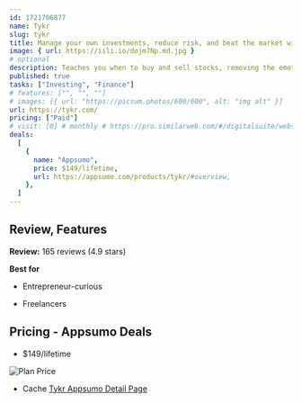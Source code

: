 ```yaml
---
id: 1721706877
name: Tykr
slug: tykr
title: Manage your own investments, reduce risk, and beat the market with ease
image: { url: https://iili.io/dojm7Np.md.jpg }
# optional
description: Teaches you when to buy and sell stocks, removing the emotions and guesswork from investingTykr provides a summary for each stock, helping you understand the key reasons for its investment potential
published: true
tasks: ["Investing", "Finance"]
# features: ["", "", ""]
# images: [{ url: "https://picsum.photos/600/600", alt: "img alt" }]
url: https://tykr.com/
pricing: ["Paid"]
# visit: [0] # monthly # https://pro.similarweb.com/#/digitalsuite/websiteanalysis/home
deals:
  [
    {
      name: "Appsumo",
      price: $149/lifetime,
      url: https://appsumo.com/products/tykr/#overview,
    },
  ]
---
```


## Review, Features

**Review:** 165 reviews (4.9 stars)

**Best for**

- Entrepreneur-curious

- Freelancers

## Pricing - Appsumo Deals

- $149/lifetime

<Img src="https://iili.io/dolWio7.png" alt="Plan Price" />

- Cache [Tykr Appsumo Detail Page](https://iili.io/doenmRR.png)
